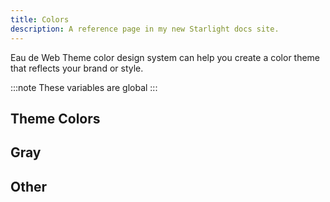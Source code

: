 ```yaml
---
title: Colors
description: A reference page in my new Starlight docs site.
---
```


Eau de Web Theme color design system can help you create a color theme that reflects your brand or style.

:::note
These variables are global
:::



## Theme Colors

<Grid maxWidth="132px">
  <ColorItem cssVar="--c-primary" color="#109d12" />
  <ColorItem cssVar="--c-secondary" color="#dee2e6" />
  <ColorItem cssVar="--c-success" color="#198754" />
  <ColorItem cssVar="--c-warning" color="#ffc107" />
  <ColorItem cssVar="--c-info" color="#0dcaf0" />
  <ColorItem cssVar="--c-danger" color="#dc3545" />
</Grid>

## Gray

<Grid maxWidth="132px">
  <ColorItem cssVar="--c-gray-100" color="#f3f3f3" />
  <ColorItem cssVar="--c-gray-200" color="#e9ecef" />
  <ColorItem cssVar="--c-gray-300" color="#dee2e6" />
  <ColorItem cssVar="--c-gray-400" color="#ccc" />
  <ColorItem cssVar="--c-gray-500" color="#adb5bd" />
  <ColorItem cssVar="--c-gray-600" color="#6c757d" />
  <ColorItem cssVar="--c-gray-700" color="#333" />
  <ColorItem cssVar="--c-gray-800" color="#151515" />
  <ColorItem cssVar="--c-gray-900" color="#212529" />
</Grid>

## Other

<Grid maxWidth="132px">
  <ColorItem cssVar="--c-white" color="#ffffff" />
  <ColorItem cssVar="--c-black" color="#000000" />
  <ColorItem cssVar="--c-light" color="#f3f3f3" />
  <ColorItem cssVar="--c-dark" color="#212529" />
</Grid>
